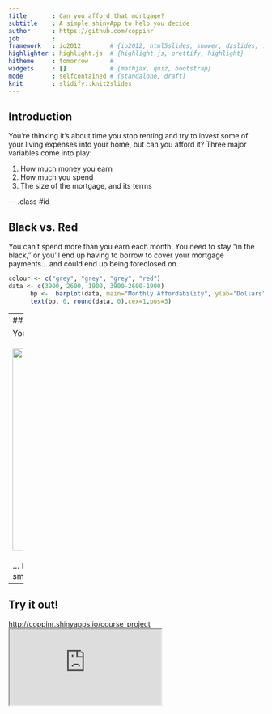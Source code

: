 ```yaml
---
title       : Can you afford that mortgage?
subtitle    : A simple shinyApp to help you decide
author      : https://github.com/coppinr
job         : 
framework   : io2012        # {io2012, html5slides, shower, dzslides, ...}
highlighter : highlight.js  # {highlight.js, prettify, highlight}
hitheme     : tomorrow      # 
widgets     : []            # {mathjax, quiz, bootstrap}
mode        : selfcontained # {standalone, draft}
knit        : slidify::knit2slides
---
```


## Introduction

You're thinking it's about time you stop renting and try to invest some of your living expenses into your home, but can you afford it? Three major variables come into play:

1. How much money you earn
2. How much you spend
3. The size of the mortgage, and its terms

--- .class #id 

## Black vs. Red

You can't spend more than you earn each month. You need to stay "in the black," or you'll end up having to borrow to cover your mortgage payments... and could end up being foreclosed on.

```r
colour <- c("grey", "grey", "grey", "red")
data <- c(3900, 2600, 1900, 3900-2600-1900)
      bp <-  barplot(data, main="Monthly Affordability", ylab="Dollars", col = colour, names.arg=c("Income", "Expenses", "Housing cost", "Excess/Deficit"))
      text(bp, 0, round(data, 0),cex=1,pos=3)
```

---
## Why a Shiny App?

You could easily enter your information into Excel...<br><br>
<img src= './assets/img/excel_screengrab.jpg' height='400px' width='auto'/>
<br>
<br>
... but it won't play or display nicely on your smartphone when you're out an an open house.

---
## Try it out!

<a href="http://coppinr.shinyapps.io/course_project">http://coppinr.shinyapps.io/course_project</a>
<iframe src="http://coppinr.shinyapps.io/course_project"></iframe>

